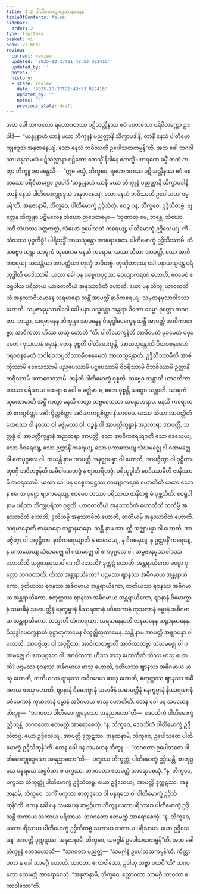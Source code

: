 ```yaml
---
title: 2.2 ပါတိမောက္ခုဒ္ဒေသာနုဇာနန
tableOfContents: false
sidebar:
  order: 2
type: tipitaka
basket: vi
book: vi-maha
review:
  current: review
  updated: '2025-10-27T21:49:53.022416'
  updated_by: ''
  notes: ''
  history:
  - state: review
    date: '2025-10-27T21:49:53.022416'
    updated_by: ''
    notes: ''
    previous_state: draft
---
```



<ReviewStatus review={frontmatter.review} showDetails={true} />

<HypothesisAnnotation frontmatter={frontmatter} />

<DynamicBreadcrumb />

<Division number="133" book="vi-maha" e="ch" v="3" p="140">

<Paragraph number="583" book="vi-maha">
အထ ခေါ ဘဂဝတော ရဟောဂတဿ ပဋိသလ္လီနဿ ဧဝံ စေတသော ပရိဝိတက္ကော ဥဒပါဒိ—  “ယန္နူနာဟံ ယာနိ မယာ ဘိက္ခူနံ ပညတ္တာနိ သိက္ခာပဒါနိ, တာနိ နေသံ ပါတိမောက္ခုဒ္ဒေသံ အနုဇာနေယျံ. သော နေသံ ဘဝိဿတိ ဥပေါသထကမ္မန်”တိ. အထ ခေါ ဘဂဝါ သာယနှသမယံ ပဋိသလ္လာနာ ဝုဋ္ဌိတော ဧတသ္မိံ နိဒါနေ ဧတသ္မိံ ပကရဏေ ဓမ္မိံ ကထံ ကတွာ ဘိက္ခူ အာမန္တေသိ—  “ဣဓ မယှံ, ဘိက္ခဝေ, ရဟောဂတဿ ပဋိသလ္လီနဿ ဧဝံ စေတသော ပရိဝိတက္ကော ဥဒပါဒိ ‘ယန္နူနာဟံ ယာနိ မယာ ဘိက္ခူနံ ပညတ္တာနိ သိက္ခာပဒါနိ, တာနိ နေသံ ပါတိမောက္ခုဒ္ဒေသံ အနုဇာနေယျံ. သော နေသံ ဘဝိဿတိ ဥပေါသထကမ္မန်’တိ. အနုဇာနာမိ, ဘိက္ခဝေ, ပါတိမောက္ခံ ဥဒ္ဒိသိတုံ. ဧဝဉ္စ ပန, ဘိက္ခဝေ, ဥဒ္ဒိသိတဗ္ဗံ. ဗျတ္တေန ဘိက္ခုနာ ပဋိဗလေန သံဃော ဉာပေတဗ္ဗော—
</Paragraph>

</Division>
<Division number="134" book="vi-maha" e="ch" v="3" p="140">

<Paragraph number="584" book="vi-maha">
‘သုဏာတု မေ, ဘန္တေ, သံဃော. ယဒိ သံဃဿ ပတ္တကလ္လံ, သံဃော ဥပေါသထံ ကရေယျ, ပါတိမောက္ခံ ဥဒ္ဒိသေယျ. ကိံ သံဃဿ ပုဗ္ဗကိစ္စံ? ပါရိသုဒ္ဓိံ အာယသ္မန္တော အာရောစေထ. ပါတိမောက္ခံ ဥဒ္ဒိသိဿာမိ. တံ သဗ္ဗေဝ သန္တာ သာဓုကံ သုဏောမ မနသိ ကရောမ. ယဿ သိယာ အာပတ္တိ, သော အာဝိကရေယျ. အသန္တိယာ အာပတ္တိယာ တုဏှီ ဘဝိတဗ္ဗံ. တုဏှီဘာဝေန ခေါ ပနာယသ္မန္တေ ပရိသုဒ္ဓါတိ ဝေဒိဿာမိ. ယထာ ခေါ ပန ပစ္စေကပုဋ္ဌဿ ဝေယျာကရဏံ ဟောတိ, ဧဝမေဝံ ဧဝရူပါယ ပရိသာယ ယာဝတတိယံ အနုဿာဝိတံ ဟောတိ. ယော ပန ဘိက္ခု ယာဝတတိယံ အနုဿာဝိယမာနေ သရမာနော သန္တိံ အာပတ္တိံ နာဝိကရေယျ, သမ္ပဇာနမုသာဝါဒဿ ဟောတိ. သမ္ပဇာနမုသာဝါဒေါ ခေါ ပနာယသ္မန္တော အန္တရာယိကော ဓမ္မော ဝုတ္တော ဘဂဝတာ. တသ္မာ, သရမာနေန ဘိက္ခုနာ အာပန္နေန ဝိသုဒ္ဓါပေက္ခေန သန္တီ အာပတ္တိ အာဝိကာတဗ္ဗာ; အာဝိကတာ ဟိဿ ဖာသု ဟောတီ’”တိ.
</Paragraph>

</Division>
<Division number="135" book="vi-maha" e="ch" v="3" p="141">

<Paragraph number="585" book="vi-maha">
<Emphasis>ပါတိမောက္ခန်</Emphasis>တိ အာဒိမေတံ မုခမေတံ ပမုခမေတံ ကုသလာနံ ဓမ္မာနံ. တေန ဝုစ္စတိ ပါတိမောက္ခန္တိ. <Emphasis>အာယသ္မန္တော</Emphasis>တိ ပိယဝစနမေတံ ဂရုဝစနမေတံ သဂါရဝသပ္ပတိဿာဓိဝစနမေတံ အာယသ္မန္တောတိ. <Emphasis>ဥဒ္ဒိသိဿာမီ</Emphasis>တိ အာစိက္ခိဿာမိ ဒေသေဿာမိ ပညပေဿာမိ ပဋ္ဌပေဿာမိ ဝိဝရိဿာမိ ဝိဘဇိဿာမိ ဥတ္တာနိံ ကရိဿာမိ ပကာသေဿာမိ. <Emphasis>တန်</Emphasis>တိ ပါတိမောက္ခံ ဝုစ္စတိ. <Emphasis>သဗ္ဗေဝ သန္တာ</Emphasis>တိ ယာဝတိကာ တဿာ ပရိသာယ ထေရာ စ နဝါ စ မဇ္ဈိမာ စ, ဧတေ ဝုစ္စန္တိ သဗ္ဗေဝ သန္တာတိ. <Emphasis>သာဓုကံ သုဏောမာ</Emphasis>တိ အဋ္ဌိံ ကတွာ မနသိ ကတွာ သဗ္ဗစေတသာ သမန္နာဟရာမ. <Emphasis>မနသိ ကရောမာ</Emphasis>တိ ဧကဂ္ဂစိတ္တာ အဝိက္ခိတ္တစိတ္တာ အဝိသာဟဋစိတ္တာ နိသာမေမ. <Emphasis>ယဿ သိယာ အာပတ္တီ</Emphasis>တိ ထေရဿ ဝါ နဝဿ ဝါ မဇ္ဈိမဿ ဝါ, ပဉ္စန္နံ ဝါ အာပတ္တိက္ခန္ဓာနံ အညတရာ အာပတ္တိ, သတ္တန္နံ ဝါ အာပတ္တိက္ခန္ဓာနံ အညတရာ အာပတ္တိ. <Emphasis>သော အာဝိကရေယျာ</Emphasis>တိ သော ဒေသေယျ, သော ဝိဝရေယျ, သော ဥတ္တာနိံ ကရေယျ, သော ပကာသေယျ သံဃမဇ္ဈေ ဝါ ဂဏမဇ္ဈေ ဝါ ဧကပုဂ္ဂလေ ဝါ. <Emphasis>အသန္တီ</Emphasis> နာမ <Emphasis>အာပတ္တိ</Emphasis> အနဇ္ဈာပန္နာ ဝါ ဟောတိ, အာပဇ္ဇိတွာ ဝါ ဝုဋ္ဌိတာ. <Emphasis>တုဏှီ ဘဝိတဗ္ဗန်</Emphasis>တိ အဓိဝါသေတဗ္ဗံ န ဗျာဟရိတဗ္ဗံ. <Emphasis>ပရိသုဒ္ဓါတိ ဝေဒိဿာမီ</Emphasis>တိ ဇာနိဿာမိ ဓာရေဿာမိ. <Emphasis>ယထာ ခေါ ပန ပစ္စေကပုဋ္ဌဿ ဝေယျာကရဏံ ဟောတီ</Emphasis>တိ ယထာ ဧကေန ဧကော ပုဋ္ဌော ဗျာကရေယျ, ဧဝမေဝ တဿာ ပရိသာယ ဇာနိတဗ္ဗံ မံ ပုစ္ဆတီတိ. <Emphasis>ဧဝရူပါ</Emphasis> နာမ <Emphasis>ပရိသာ</Emphasis> ဘိက္ခုပရိသာ ဝုစ္စတိ. <Emphasis>ယာဝတတိယံ အနုဿာဝိတံ ဟောတီ</Emphasis>တိ သကိမ္ပိ အနုဿာဝိတံ ဟောတိ, ဒုတိယမ္ပိ အနုဿာဝိတံ ဟောတိ, တတိယမ္ပိ အနုဿာဝိတံ ဟောတိ. <Emphasis>သရမာနော</Emphasis>တိ ဇာနမာနော သဉ္ဇာနမာနော. <Emphasis>သန္တီ</Emphasis> နာမ <Emphasis>အာပတ္တိ</Emphasis> အဇ္ဈာပန္နာ ဝါ ဟောတိ, အာပဇ္ဇိတွာ ဝါ အဝုဋ္ဌိတာ. <Emphasis>နာဝိကရေယျာ</Emphasis>တိ န ဒေသေယျ, န ဝိဝရေယျ, န ဥတ္တာနိံ ကရေယျ, န ပကာသေယျ သံဃမဇ္ဈေ ဝါ ဂဏမဇ္ဈေ ဝါ ဧကပုဂ္ဂလေ ဝါ. <Emphasis>သမ္ပဇာနမုသာဝါဒဿ ဟောတီ</Emphasis>တိ သမ္ပဇာနမုသာဝါဒေ ကိံ ဟောတိ? ဒုက္ကဋံ ဟောတိ. <Emphasis>အန္တရာယိကော ဓမ္မော ဝုတ္တော ဘဂဝတာ</Emphasis>တိ. ကိဿ အန္တရာယိကော? ပဌမဿ ဈာနဿ အဓိဂမာယ အန္တရာယိကော, ဒုတိယဿ ဈာနဿ အဓိဂမာယ အန္တရာယိကော, တတိယဿ ဈာနဿ အဓိဂမာယ အန္တရာယိကော, စတုတ္ထဿ ဈာနဿ အဓိဂမာယ အန္တရာယိကော, ဈာနာနံ ဝိမောက္ခာနံ သမာဓီနံ သမာပတ္တီနံ နေက္ခမ္မာနံ နိဿရဏာနံ ပဝိဝေကာနံ ကုသလာနံ ဓမ္မာနံ အဓိဂမာယ အန္တရာယိကော. <Emphasis>တသ္မာ</Emphasis>တိ တံကာရဏာ. <Emphasis>သရမာနေနာ</Emphasis>တိ ဇာနမာနေန သဉ္ဇာနမာနေန. <Emphasis>ဝိသုဒ္ဓါပေက္ခေနာ</Emphasis>တိ ဝုဋ္ဌာတုကာမေန ဝိသုဇ္ဈိတုကာမေန. <Emphasis>သန္တီ</Emphasis> နာမ <Emphasis>အာပတ္တိ</Emphasis> အဇ္ဈာပန္နာ ဝါ ဟောတိ, အာပဇ္ဇိတွာ ဝါ အဝုဋ္ဌိတာ. <Emphasis>အာဝိကာတဗ္ဗာ</Emphasis>တိ အာဝိကာတဗ္ဗာ သံဃမဇ္ဈေ ဝါ ဂဏမဇ္ဈေ ဝါ ဧကပုဂ္ဂလေ ဝါ. <Emphasis>အာဝိကတာ ဟိဿ ဖာသု ဟောတီ</Emphasis>တိ ကိဿ ဖာသု ဟောတိ? ပဌမဿ ဈာနဿ အဓိဂမာယ ဖာသု ဟောတိ, ဒုတိယဿ ဈာနဿ အဓိဂမာယ ဖာသု ဟောတိ, တတိယဿ ဈာနဿ အဓိဂမာယ ဖာသု ဟောတိ, စတုတ္ထဿ ဈာနဿ အဓိဂမာယ ဖာသု ဟောတိ, ဈာနာနံ ဝိမောက္ခာနံ သမာဓီနံ သမာပတ္တီနံ နေက္ခမ္မာနံ နိဿရဏာနံ ပဝိဝေကာနံ ကုသလာနံ ဓမ္မာနံ အဓိဂမာယ ဖာသု ဟောတီတိ.
</Paragraph>

</Division>
<Division number="136" book="vi-maha" e="ch" v="3" p="142">

<Paragraph number="586" book="vi-maha">
တေန ခေါ ပန သမယေန ဘိက္ခူ—  “ဘဂဝတာ ပါတိမောက္ခုဒ္ဒေသော အနုညာတော”တိ—  ဒေဝသိကံ ပါတိမောက္ခံ ဥဒ္ဒိသန္တိ. ဘဂဝတော ဧတမတ္ထံ အာရောစေသုံ. “န, ဘိက္ခဝေ, ဒေဝသိကံ ပါတိမောက္ခံ ဥဒ္ဒိသိတဗ္ဗံ. ယော ဥဒ္ဒိသေယျ, အာပတ္တိ ဒုက္ကဋဿ. အနုဇာနာမိ, ဘိက္ခဝေ, ဥပေါသထေ ပါတိမောက္ခံ ဥဒ္ဒိသိတုန်”တိ.
</Paragraph>

<Paragraph number="587" book="vi-maha">
တေန ခေါ ပန သမယေန ဘိက္ခူ—  “ဘဂဝတာ ဥပေါသထေ ပါတိမောက္ခုဒ္ဒေသော အနုညာတော”တိ—  ပက္ခဿ တိက္ခတ္တုံ ပါတိမောက္ခံ ဥဒ္ဒိသန္တိ, စာတုဒ္ဒသေ ပန္နရသေ အဋ္ဌမိယာ စ ပက္ခဿ. ဘဂဝတော ဧတမတ္ထံ အာရောစေသုံ. “န, ဘိက္ခဝေ, ပက္ခဿ တိက္ခတ္တုံ ပါတိမောက္ခံ ဥဒ္ဒိသိတဗ္ဗံ. ယော ဥဒ္ဒိသေယျ, အာပတ္တိ ဒုက္ကဋဿ. အနုဇာနာမိ, ဘိက္ခဝေ, သကိံ ပက္ခဿ စာတုဒ္ဒသေ ဝါ ပန္နရသေ ဝါ ပါတိမောက္ခံ ဥဒ္ဒိသိတုန်”တိ.
</Paragraph>

<Paragraph number="588" book="vi-maha">
တေန ခေါ ပန သမယေန ဆဗ္ဗဂ္ဂိယာ ဘိက္ခူ ယထာပရိသာယ ပါတိမောက္ခံ ဥဒ္ဒိသန္တိ သကာယ သကာယ ပရိသာယ. ဘဂဝတော ဧတမတ္ထံ အာရောစေသုံ. “န, ဘိက္ခဝေ, ယထာပရိသာယ ပါတိမောက္ခံ ဥဒ္ဒိသိတဗ္ဗံ သကာယ သကာယ ပရိသာယ. ယော ဥဒ္ဒိသေယျ, အာပတ္တိ ဒုက္ကဋဿ. အနုဇာနာမိ, ဘိက္ခဝေ, သမဂ္ဂါနံ ဥပေါသထကမ္မန်”တိ.
</Paragraph>

<Paragraph number="589" book="vi-maha">
အထ ခေါ ဘိက္ခူနံ ဧတဒဟောသိ—  “ဘဂဝတာ ပညတ္တံ—  ‘သမဂ္ဂါနံ ဥပေါသထကမ္မန်’တိ. ကိတ္တာဝတာ နု ခေါ သာမဂ္ဂီ ဟောတိ, ယာဝတာ ဧကာဝါသော, ဥဒါဟု သဗ္ဗာ ပထဝီ”တိ? ဘဂဝတော ဧတမတ္ထံ အာရောစေသုံ. “အနုဇာနာမိ, ဘိက္ခဝေ, ဧတ္တာဝတာ သာမဂ္ဂီ ယာဝတာ ဧကာဝါသော”တိ.
</Paragraph>
</Division>